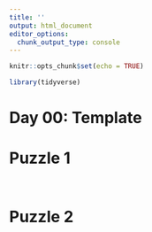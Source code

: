 ```yaml
---
title: ''
output: html_document
editor_options: 
  chunk_output_type: console
---
```


```r
knitr::opts_chunk$set(echo = TRUE)

library(tidyverse)
```

# Day 00: Template

# Puzzle 1


```r

```


```r

```





# Puzzle 2


```r

```

